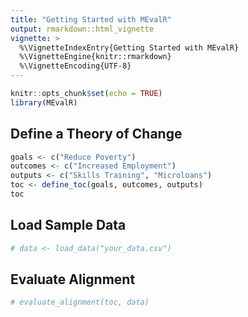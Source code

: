 ```yaml
---
title: "Getting Started with MEvalR"
output: rmarkdown::html_vignette
vignette: >
  %\VignetteIndexEntry{Getting Started with MEvalR}
  %\VignetteEngine{knitr::rmarkdown}
  %\VignetteEncoding{UTF-8}
---
```


```r
knitr::opts_chunk$set(echo = TRUE)
library(MEvalR)
```

## Define a Theory of Change

```r
goals <- c("Reduce Poverty")
outcomes <- c("Increased Employment")
outputs <- c("Skills Training", "Microloans")
toc <- define_toc(goals, outcomes, outputs)
toc
```

## Load Sample Data

```r
# data <- load_data("your_data.csv")
```

## Evaluate Alignment

```r
# evaluate_alignment(toc, data)
```
